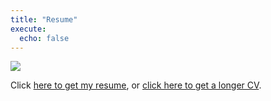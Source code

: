 ```yaml
---
title: "Resume"
execute:
  echo: false
---
```


![](images/NLusiani-MNHouseTaxCommittee-2.png){fig-align="center"}

Click [here to get my resume](https://drive.google.com/file/d/1dfUAF9YdqY-apX0FNQzZGWhkQcAxtMvU/view?usp=sharing), or [click here to get a longer CV](https://drive.google.com/file/d/1AEqtCWYEYqidMRbttJkZRO83YOsT-x40/view?usp=sharing).
